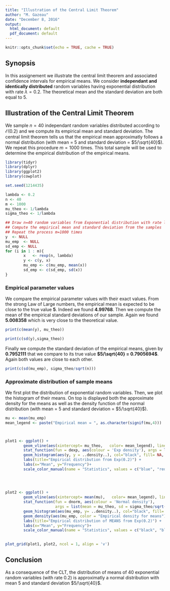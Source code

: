```yaml
---
title: "Illustration of the Central Limit Theorem"
author: "M. Gazeau"
date: "December 8, 2016"
output:
  html_document: default
  pdf_document: default
---
```


```r
knitr::opts_chunk$set(echo = TRUE, cache = TRUE)
```

## Synopsis
In this assignement we illustrate the central limit theorem and associated confidence intervals for empirical means. We consider **independant and identically distributed** random variables having exponential distribution with rate $\lambda =0.2$. The theoretical mean and the standard deviation are both equal to $5$.


## Illustration of the Central Limit Theorem
We sample $n=40$ independant random variables distributed according to $\mathcal{E}(0.2)$ and we compute its empirical mean and standard deviation. The central limit theorem tells us that the empirical mean approximatly follows a normal distribution (with mean = 5 and standard deviation = $5/\sqrt{40}$).
We repeat this procedure $m=1000$ times. This total sample will be used to determine the empirical distribution of the empirical means.

```r
library(tidyr)
library(dplyr)
library(ggplot2)
library(cowplot)

set.seed(1214435)

lambda <- 0.2  
n <- 40
m <- 1000
mu_theo <- 1/lambda
sigma_theo <- 1/lambda

## Draw n=40 random variables from Exponential distribution with rate lambda=0.2
## Compute the empirical mean and standard deviation from the samples
## Repeat the process m=1000 times
y  <- NULL
mu_emp  <- NULL
sd_emp <- NULL
for (i in 1 : m){
        x   <- rexp(n, lambda)
        y <- c(y, x)
        mu_emp <- c(mu_emp, mean(x))
        sd_emp <- c(sd_emp, sd(x))
}


```


### Empirical parameter values
We compare the empirical parameter values with their exact values.
From the strong Law of Large numbers, the empirical mean is expected to be close to the true value **5**. Indeed we found **4.99768**. Then we compute the mean of the empirical standard deviations of our sample. Again we found **5.008358** which is very close to the theoretical value.


```r

print(c(mean(y), mu_theo))

print(c(sd(y),sigma_theo))

```

Finally we compute the standard deviation of the empirical means, given by **0.7952111** that we compare to its true value **$5/\sqrt{40} =  0.7905694$**. Again both values are close to each other.

```r
print(c(sd(mu_emp), sigma_theo/sqrt(n)))
```


### Approximate distribution of sample means

We first plot the distribution of exponential random variables. Then, we plot the histogram of their means. On top is displayed both the approximate density for the means as well as the density function of the normal distribution (with mean = 5 and standard deviation = $5/\sqrt{40}$).



```r
mu <- mean(mu_emp)
mean_legend <- paste("Empirical mean = ", as.character(signif(mu,4)))



plot1 <- ggplot() + 
        geom_vline(aes(xintercept= mu_theo,   color= mean_legend), linetype="dashed", size=1) +
        stat_function(fun = dexp, aes(colour = 'Exp density'), args = list(rate= lambda))+
        geom_histogram(aes(y, y = ..density..), col="black", fill= NA, alpha = 1 ,bins = 20) +
        labs(title="Empirical distribution from Exp(0.2)") +
        labs(x="Mean", y="Frequency")+
        scale_color_manual(name = "Statistics", values = c("blue", "red"))
        
        
       

plot2 <- ggplot() + 
        geom_vline(aes(xintercept= mean(mu),   color= mean_legend), linetype="dashed", size=1) +
        stat_function(fun = dnorm, aes(colour = 'Normal density'), 
                      args = list(mean = mu_theo, sd = sigma_theo/sqrt(n)))+
        geom_histogram(aes(mu_emp, y= ..density..), col="black", fill= NA, alpha = 1 ,bins = 20) +
        geom_density(aes(mu_emp, color = "Empirical density for means"))+
        labs(title="Empirical distribution of MEANS from Exp(0.2)") +
        labs(x="Mean", y="Frequency")+
        scale_color_manual(name = "Statistics", values = c("black", "blue", "red"))
        

plot_grid(plot1, plot2, ncol = 1, align = 'v')
```

## Conclusion
As a consequence of the CLT, the distribution of means of 40 exponential random variables (with rate 0.2) is approximatly a normal distribution with mean 5 and standard deviation $5/\sqrt{40}$. 
